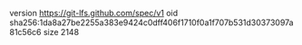 version https://git-lfs.github.com/spec/v1
oid sha256:1da8a27be2255a383e9424c0dff406f1710f0a1f707b531d30373097a81c56c6
size 2148
